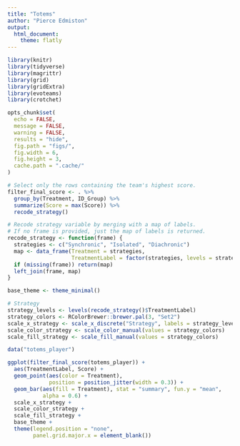 ```yaml
---
title: "Totems"
author: "Pierce Edmiston"
output:
  html_document:
    theme: flatly
---
```


```r
library(knitr)
library(tidyverse)
library(magrittr)
library(grid)
library(gridExtra)
library(evoteams)
library(crotchet)

opts_chunk$set(
  echo = FALSE,
  message = FALSE,
  warning = FALSE,
  results = "hide",
  fig.path = "figs/",
  fig.width = 6,
  fig.height = 3,
  cache.path = ".cache/"
)
```

```r
# Select only the rows containing the team's highest score.
filter_final_score <- . %>%
  group_by(Treatment, ID_Group) %>%
  summarize(Score = max(Score)) %>%
  recode_strategy()

# Recode strategy variable by merging with a map of labels.
# If no frame is provided, just the map of labels is returned.
recode_strategy <- function(frame) {
  strategies <- c("Synchronic", "Isolated", "Diachronic")
  map <- data_frame(Treatment = strategies,
                    TreatmentLabel = factor(strategies, levels = strategies))
  if (missing(frame)) return(map)
  left_join(frame, map)
}
```

```r
base_theme <- theme_minimal()

# Strategy
strategy_levels <- levels(recode_strategy()$TreatmentLabel)
strategy_colors <- RColorBrewer::brewer.pal(3, "Set2")
scale_x_strategy <- scale_x_discrete("Strategy", labels = strategy_levels)
scale_color_strategy <- scale_color_manual(values = strategy_colors)
scale_fill_strategy <- scale_fill_manual(values = strategy_colors)
```

```r
data("totems_player")

ggplot(filter_final_score(totems_player)) +
  aes(TreatmentLabel, Score) +
  geom_point(aes(color = Treatment),
             position = position_jitter(width = 0.3)) +
  geom_bar(aes(fill = Treatment), stat = "summary", fun.y = "mean",
           alpha = 0.6) +
  scale_x_strategy +
  scale_color_strategy +
  scale_fill_strategy +
  base_theme +
  theme(legend.position = "none",
        panel.grid.major.x = element_blank())
```
